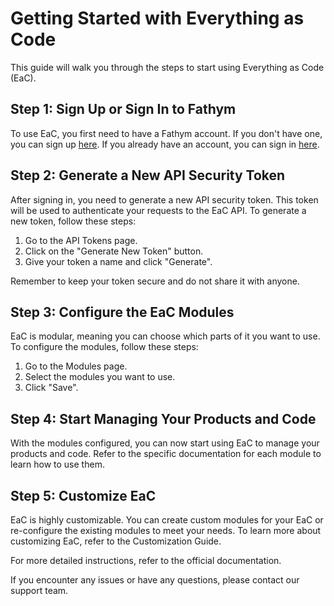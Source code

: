 # Getting Started with Everything as Code

This guide will walk you through the steps to start using Everything as Code (EaC).

## Step 1: Sign Up or Sign In to Fathym

To use EaC, you first need to have a Fathym account. If you don't have one, you can sign up [here](signup_link). If you already have an account, you can sign in [here](signin_link).

## Step 2: Generate a New API Security Token

After signing in, you need to generate a new API security token. This token will be used to authenticate your requests to the EaC API. To generate a new token, follow these steps:

1. Go to the API Tokens page.
2. Click on the "Generate New Token" button.
3. Give your token a name and click "Generate".

Remember to keep your token secure and do not share it with anyone.

## Step 3: Configure the EaC Modules

EaC is modular, meaning you can choose which parts of it you want to use. To configure the modules, follow these steps:

1. Go to the Modules page.
2. Select the modules you want to use.
3. Click "Save".

## Step 4: Start Managing Your Products and Code

With the modules configured, you can now start using EaC to manage your products and code. Refer to the specific documentation for each module to learn how to use them.

## Step 5: Customize EaC

EaC is highly customizable. You can create custom modules for your EaC or re-configure the existing modules to meet your needs. To learn more about customizing EaC, refer to the Customization Guide.

For more detailed instructions, refer to the official documentation.

If you encounter any issues or have any questions, please contact our support team.